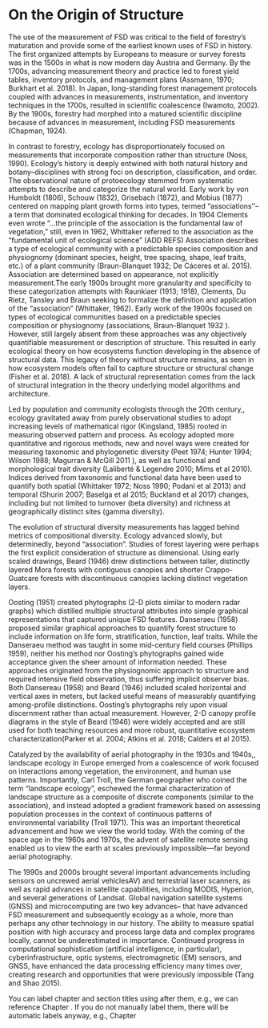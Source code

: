 # On the Origin of Structure 

The use of the measurement of FSD was critical to the field of forestry’s maturation and provide some of the earliest known uses of FSD in history. The first organized attempts by Europeans to measure or survey forests was in the 1500s in what is now modern day Austria and Germany. By the 1700s, advancing measurement theory and practice led to forest yield tables, inventory protocols, and management plans (Assmann, 1970; Burkhart et al. 2018).  In Japan,   long-standing forest management protocols coupled with advances in measurements, instrumentation, and inventory techniques in the 1700s, resulted in scientific coalescence (Iwamoto, 2002). By the 1900s, forestry had morphed into a matured scientific discipline  because of advances in measurement, including FSD measurements (Chapman, 1924).

In contrast to forestry, ecology has disproportionately focused on measurements that incorporate composition rather than structure (Noss, 1990). Ecology’s history is deeply entwined with both natural history and botany--disciplines with strong foci on description, classification, and order. The observational nature of protoecology stemmed from systematic attempts to describe and categorize the natural world. Early work by von Humboldt (1806), Schouw (1832), Grisebach (1872), and Mobius (1877) centered on mapping plant growth forms into types, termed “associations''--a term that dominated ecological thinking for decades. In 1904 Clements even wrote “...the principle of the association is the fundamental law of vegetation,” still, even in 1962, Whittaker referred to the association as the “fundamental unit of ecological science”  (ADD REFS)
Association describes a type of ecological community with a predictable species composition and physiognomy (dominant species, height, tree spacing, shape, leaf traits, etc.) of a plant community (Braun-Blanquet 1932; De Cáceres et al. 2015). Association are determined based on appearance, not explicitly measurement.The early 1900s brought more granularity and specificity to these categorization attempts with Raunkiaer (1913; 1918), Clements, Du Rietz, Tansley and Braun seeking to formalize the definition and application of the “association” (Whittaker, 1962).  Early work of the 1900s focused on types of ecological communities based on a predictable species composition or physiognomy (associations, Braun-Blanquet 1932 ).  However, still largely absent from these approaches was any objectively quantifiable measurement or description of structure. This resulted in early ecological theory on how ecosystems function developing in the absence of structural data. This legacy of theory without structure remains,  as seen in how ecosystem models often fail to capture structure or structural change (Fisher et al. 2018). A lack of structural representation comes from the lack of structural integration in the theory underlying model algorithms and architecture.

Led by population and community ecologists through  the 20th century,, ecology gravitated away from purely observational studies to adopt increasing levels of mathematical rigor (Kingsland, 1985) rooted in measuring observed pattern and process. As ecology adopted more quantitative and rigorous methods, new and novel ways were created for measuring taxonomic and phylogenetic diversity (Peet 1974; Hunter 1994; Wilson 1988; Magurran & McGill 2011 ), as well as functional and morphological trait diversity (Laliberté & Legendre 2010; Mims et al 2010). Indices derived from taxonomic and functional data have been used to quantify both spatial (Whittaker 1972; Noss 1990; Podani et al 2013) and temporal (Shurin 2007; Baselga et al 2015; Buckland et al 2017) changes, including but not limited to turnover (beta diversity) and richness at geographically distinct sites (gamma diversity).

The evolution of structural diversity measurements has lagged behind metrics of compositional diversity. Ecology advanced slowly, but determinedly, beyond “association”. Studies of forest layering were perhaps the first explicit consideration of structure as dimensional. Using early scaled drawings, Beard (1946) drew distinctions between taller, distinctly layered Mora forests with contiguous canopies and shorter Crappo-Guatcare forests with discontinuous canopies lacking distinct vegetation layers. 

Oosting (1951) created phytographs (2-D plots similar to modern radar graphs) which distilled multiple structural attributes into simple graphical representations that captured unique FSD features. Danseraeu (1958) proposed similar graphical approaches to quantify forest structure to include information on life form, stratification, function, leaf traits. While the Danseraeu method was taught in some mid-century field courses (Phillips 1959), neither his method nor Oosting’s phytographs gained wide acceptance given the sheer amount of information needed. These approaches originated from the physiognomic approach to structure and required intensive field observation, thus suffering implicit observer bias.  Both Dansereau (1958) and Beard (1946) included scaled horizontal and vertical axes in meters, but lacked useful means of measurably quantifying among-profile distinctions. Oosting’s phytographs rely upon visual discernment rather than actual measurement. However, 2-D canopy profile diagrams in the style of Beard (1946) were widely accepted and are still used for both teaching resources and more robust, quantitative ecosystem characterization(Parker et al. 2004; Atkins et al. 2018; Calders et al 2015). 

Catalyzed by the availability of aerial photography in the 1930s and 1940s,, landscape ecology in Europe emerged from a coalescence of work focused on interactions among vegetation, the environment, and human use patterns. Importantly, Carl Troll, the German geographer who coined the term “landscape ecology”, eschewed the formal characterization of landscape structure as a composite of discrete components (similar to the association), and instead adopted a gradient framework based on assessing population processes in the context of continuous patterns of environmental variability (Troll 1971). This was an important theoretical advancement and how we view the world today. With the coming of the space age in the 1960s and 1970s, the advent of satellite remote sensing enabled us to view the earth at scales previously impossible—far beyond aerial photography. 

The 1990s and 2000s brought several important advancements including sensors on uncrewed aerial vehiclesAV) and terrestrial laser scanners, as well as rapid advances in satellite capabilities, including MODIS, Hyperion, and several generations of Landsat.  Global navigation satellite systems (GNSS) and microcomputing are two key advances-- that have advanced FSD measurement and subsequently ecology as a whole, more than perhaps any other technology in our history. The ability to measure spatial position with high accuracy and process large data and complex programs locally, cannot be underestimated in importance. Continued progress in computational sophistication (artificial intelligence, in particular), cyberinfrastructure, optic systems, electromagnetic (EM) sensors, and GNSS, have enhanced the data processing efficiency many times over, creating research and opportunities that were previously impossible (Tang and Shao 2015). 

You can label chapter and section titles using  after them, e.g., we can reference Chapter . If you do not manually label them, there will be automatic labels anyway, e.g., Chapter

